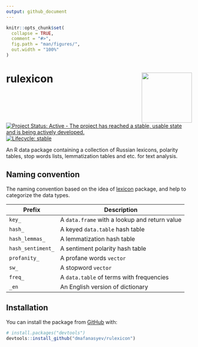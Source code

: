```yaml
---
output: github_document
---
```


<!-- README.md is generated from README.Rmd. Please edit that file -->

```r
knitr::opts_chunk$set(
  collapse = TRUE,
  comment = "#>",
  fig.path = "man/figures/",
  out.width = "100%"
)
```
  
# rulexicon <img src="man/figures/logo.png" align="right" width="136px"/>

<!-- badges: start -->
[![Project Status: Active - The project has reached a stable, usable state and is being actively developed.](http://www.repostatus.org/badges/0.1.0/active.svg)](http://www.repostatus.org/#active)
[![Lifecycle: stable](https://lifecycle.r-lib.org/articles/figures/lifecycle-stable.svg)](https://www.tidyverse.org/lifecycle/#stable)
<!-- badges: end -->

An R data package containing a collection of Russian lexicons, polarity tables, stop words lists, lemmatization tables and etc. for text analysis.

## Naming convention

The naming convention based on the idea of [lexicon](https://github.com/cran/lexicon) package, and help to categorize the data types.

<table>
<thead>
  <tr class="header">
    <th>Prefix</th>
    <th>Description</th>
  </tr>
</thead>
<tbody>
  <tr class="odd">
    <td><code>key_</code></td>
    <td>A <code>data.frame</code> with a lookup and return value</td>
  </tr>
  <tr class="even">
    <td><code>hash_</code></td>
    <td>A keyed <code>data.table</code> hash table</td>
  </tr>
  <tr class="odd">
    <td><code>hash_lemmas_</code></td>
    <td>A lemmatization hash table</td>
  </tr>
  <tr class="even">
    <td><code>hash_sentiment_</code></td>
    <td>A sentiment polarity hash table</td>
  </tr>
  <tr class="odd">
    <td><code>profanity_</code></td>
    <td>A profane words <code>vector</code></td>
  </tr>
  <tr class="even">
    <td><code>sw_</code></td>
    <td>A stopword <code>vector</code></td>
  </tr>
  <tr class="odd">
    <td><code>freq_</code></td>
    <td>A <code>data.table</code> of terms with frequencies</td>
  </tr>
  <tr class="odd">
    <td><code>_en</code></td>
    <td>An English version of dictionary</td>
  </tr>
</tbody>
</table>


## Installation

<!--
You can install the released version of rulexicon from [CRAN](https://CRAN.R-project.org) with:

``` r
install.packages("rulexicon")
```
-->

You can install the package from [GitHub](https://github.com/) with:

``` r
# install.packages("devtools")
devtools::install_github("dmafanasyev/rulexicon")
```


<!--
## Example

This is a basic example which shows you how to solve a common problem:

```r
library(rulexicon)
## basic example code
```
-->
